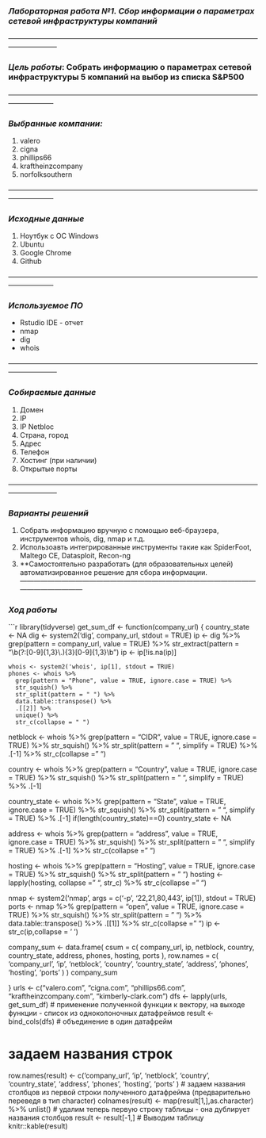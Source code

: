 ### *Лабораторная работа №1. Сбор информации о параметрах сетевой инфраструктуры компаний*

------------------------------------------------------------------------------------------------------------------------------—

### *Цель работы*: Собрать информацию о параметрах сетевой инфраструктуры 5 компаний на выбор из списка S&P500

-----------------------------------------------------------------------------------------------------------------------------—

### *Выбранные компании:*
1. valero
2. cigna
3. phillips66
4. kraftheinzcompany
5. norfolksouthern

-----------------------------------------------------------------------------------------------------------------------------—

### *Исходные данные*
1. Ноутбук c OC Windows
2. Ubuntu
3. Google Chrome
4. Github

-----------------------------------------------------------------------------------------------------------------------------—

### *Используемое ПО*
- Rstudio IDE - отчет
- nmap
- dig
- whois

------------------------------------------------------------------------------------------------------------------------------—

### *Собираемые данные*
1. Домен
2. IP
3. IP Netbloc
4. Страна, город
5. Адрес
6. Телефон
7. Хостинг (при наличии)
8. Открытые порты

------------------------------------------------------------------------------------------------------------------------------—

### *Варианты решений*
1. Собрать информацию вручную с помощью веб-браузера, инструментов whois, dig, nmap и т.д.
2. Использоавть интегрированные инструменты такие как SpiderFoot, Maltego CE, Datasploit, Recon-ng
3. **Самостоятельно разработать (для образовательных целей) автоматизированное решение для сбора информации.
------------------------------------------------------------------------------------------------------------------------------—


### *Ход работы*


```r
library(tidyverse)
  get_sum_df <- function(company_url) {
    country_state <- NA
    dig <- system2('dig', company_url, stdout = TRUE)
    ip <- dig %>%
      grep(pattern = company_url, value = TRUE) %>%
      str_extract(pattern = "\\b(?:[0-9]{1,3}\\.){3}[0-9]{1,3}\\b")
    ip <- ip[!is.na(ip)]

    whois <- system2('whois', ip[1], stdout = TRUE)
    phones <- whois %>%
      grep(pattern = "Phone", value = TRUE, ignore.case = TRUE) %>%
      str_squish() %>%
      str_split(pattern = " ") %>%
      data.table::transpose() %>%
      .[[2]] %>%
      unique() %>%
      str_c(collapse = " ")

  netblock <- whois %>%
    grep(pattern = "CIDR", value = TRUE, ignore.case = TRUE) %>%
    str_squish() %>%
    str_split(pattern = " ", simplify = TRUE) %>%
    .[-1] %>%
    str_c(collapse = " ")

  country <- whois %>%
    grep(pattern = "Country",
    value = TRUE,
    ignore.case = TRUE) %>%
    str_squish() %>%
    str_split(pattern = " ", simplify = TRUE) %>%
    .[-1]

  country_state <- whois %>%
    grep(pattern = "State",
      value = TRUE,
      ignore.case = TRUE) %>%
    str_squish() %>%
    str_split(pattern = " ", simplify = TRUE) %>%
    .[-1]
  if(length(country_state)==0) country_state <- NA

  address <- whois %>%
    grep(pattern = "address",
      value = TRUE,
      ignore.case = TRUE) %>%
    str_squish() %>%
    str_split(pattern = " ", simplify = TRUE) %>%
    .[-1] %>%
    str_c(collapse = " ")

  hosting <- whois %>%
    grep(pattern = "Hosting",
      value = TRUE,
      ignore.case = TRUE) %>%
    str_squish() %>%
    str_split(pattern = " ")
  hosting <- lapply(hosting, collapse = " ", str_c) %>%
    str_c(collapse = " ")

  nmap <-
    system2('nmap',
            args = c('-p', '22,21,80,443', ip[1]),
            stdout = TRUE)
  ports <- nmap %>%
    grep(pattern = "open",
      value = TRUE,
      ignore.case = TRUE) %>%
    str_squish() %>%
    str_split(pattern = " ") %>%
    data.table::transpose() %>%
    .[[1]] %>%
    str_c(collapse = " ")
  ip <- str_c(ip,collapse = ' ')
  
  company_sum <-
    data.frame(
      csum = c(
        company_url,
        ip,
        netblock,
        country,
        country_state,
        address,
        phones,
        hosting,
        ports
      ),
  row.names = c(
        'company_url',
        'ip',
        'netblock',
        'country',
        'country_state',
        'address',
        'phones',
        'hosting',
        'ports'
      )
    )
  company_sum
  
}
urls <- c("valero.com", "cigna.com", "phillips66.com", "kraftheinzcompany.com", "kimberly-clark.com")
dfs <- lapply(urls, get_sum_df) # применение полученной функции к вектору, на выходе функции - список из одноколоночных датафреймов
result <- bind_cols(dfs) # объединение в один датафрейм

# задаем названия строк
row.names(result) <- c('company_url',
        'ip',
        'netblock',
        'country',
        'country_state',
        'address',
        'phones',
        'hosting',
        'ports'
      )
# задаем названия столбцов из первой строки полученного датафрейма (предварительно переведя в тип character)
colnames(result) <- map(result[1,],as.character) %>% unlist()
# удалим теперь первую строку таблицы - она дублирует названия столбцов
result <- result[-1,]
# Выводим таблицу
knitr::kable(result)